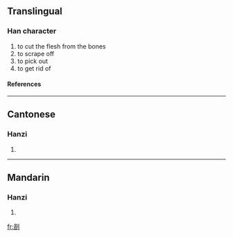 ==Translingual==
===Han character===
{{Han char|rn=18|rad=刀|as=06|sn=8|four=|canj=竹口中弓 (HRLN)}}
# to cut the flesh from the bones
# to scrape off
# to pick out
# to get rid of
====References====
{{Han ref|kx=0138.450|hdz=10336.120|uh=34E2|ud=13538}}

----
==Cantonese==
===Hanzi===
{{yue-hanzi|jyut=|y=lok3}}
# {{defn|Cantonese}}

----
==Mandarin==
===Hanzi===
{{cmn-hanzi|pin=[[luò]] ([[luo4]])|wg=lo<sup>4</sup>}}
# {{defn|Mandarin}}

[[fr:㓢]]